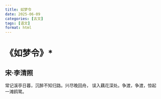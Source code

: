 ```yaml
---
title: 如梦令
date: 2025-06-09
categories: [古文]
tags: [语文]
format: html
---
```

# 《如梦令》*
## 宋·李清照
常记溪亭日暮，沉醉不知归路。兴尽晚回舟，
误入藕花深处。争渡，争渡，惊起一滩鸥鹭。